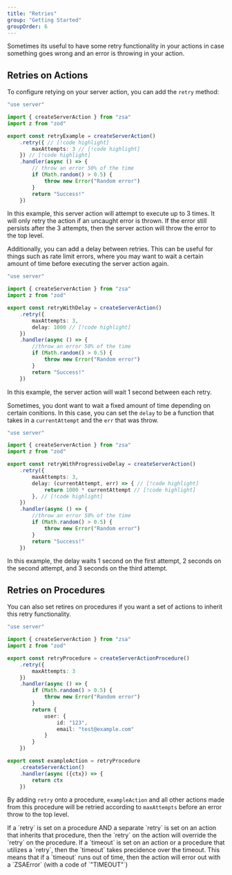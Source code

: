 ```yaml
---
title: "Retries"
group: "Getting Started"
groupOrder: 6
---
```


Sometimes its useful to have some retry functionality in your actions in case something goes wrong and an error is throwing in your action.

## Retries on Actions

To configure retying on your server action, you can add the `retry` method:

```ts title="actions.ts"
"use server"

import { createServerAction } from "zsa"
import z from "zod"

export const retryExample = createServerAction()
    .retry({ // [!code highlight]
        maxAttempts: 3 // [!code highlight]
    }) // [!code highlight]
    .handler(async () => {
        // throw an error 50% of the time
        if (Math.random() > 0.5) {
            throw new Error("Random error")
        }
        return "Success!"
    })
```

In this example, this server action will attempt to execute up to 3 times. It will only retry the action if an uncaught error is thrown. If the error still persists after the 3 attempts, then the server action will throw the error to the top level.

Additionally, you can add a delay between retries. This can be useful for things such as rate limit errors, where you may want to wait a certain amount of time before executing the server action again.

```ts title="actions.ts"
"use server"

import { createServerAction } from "zsa"
import z from "zod"

export const retryWithDelay = createServerAction()
    .retry({
        maxAttempts: 3,
        delay: 1000 // [!code highlight]
    })
    .handler(async () => {
        //throw an error 50% of the time
        if (Math.random() > 0.5) {
            throw new Error("Random error")
        }
        return "Success!"
    })
```

In this example, the server action will wait 1 second between each retry.

Sometimes, you dont want to wait a fixed amount of time depending on certain conitions. In this case, you can set the `delay` to be a function that takes in a `currentAttempt` and the `err` that was throw.

```ts title="actions.ts"
"use server"

import { createServerAction } from "zsa"
import z from "zod"

export const retryWithProgressiveDelay = createServerAction()
    .retry({
        maxAttempts: 3,
        delay: (currentAttempt, err) => { // [!code highlight]
            return 1000 * currentAttempt // [!code highlight]
        }, // [!code highlight]
    })
    .handler(async () => {
        //throw an error 50% of the time
        if (Math.random() > 0.5) {
            throw new Error("Random error")
        }
        return "Success!"
    })
```

In this example, the delay waits 1 second on the first attempt, 2 seconds on the second attempt, and 3 seconds on the third attempt.

## Retries on Procedures

You can also set retires on procedures if you want a set of actions to inherit this retry functionality.

```ts title="actions.ts"
"use server"

import { createServerAction } from "zsa"
import z from "zod"

export const retryProcedure = createServerActionProcedure()
    .retry({
        maxAttempts: 3
    })
    .handler(async () => {
        if (Math.random() > 0.5) {
            throw new Error("Random error")
        }
        return {
            user: {
                id: "123",
                email: "test@example.com"
            }
        }
    })

export const exampleAction = retryProcedure
    .createServerAction()
    .handler(async ({ctx}) => {
        return ctx
    })
```

By adding `retry` onto a procedure, `exampleAction` and all other actions made from this procedure will be retried according to `maxAttempts` before an error throw to the top level.

<Note>
  If a `retry` is set on a procedure AND a separate `retry` is set on an action
  that inherits that procedure, then the `retry` on the action will override the
  `retry` on the procedure.
</Note>

<Note>
  If a `timeout` is set on an action or a procedure that utilizes a `retry`,
  then the `timeout` takes precidence over the timeout. This means that if a
  `timeout` runs out of time, then the action will error out with a `ZSAError`
  (with a code of `"TIMEOUT"`)
</Note>
